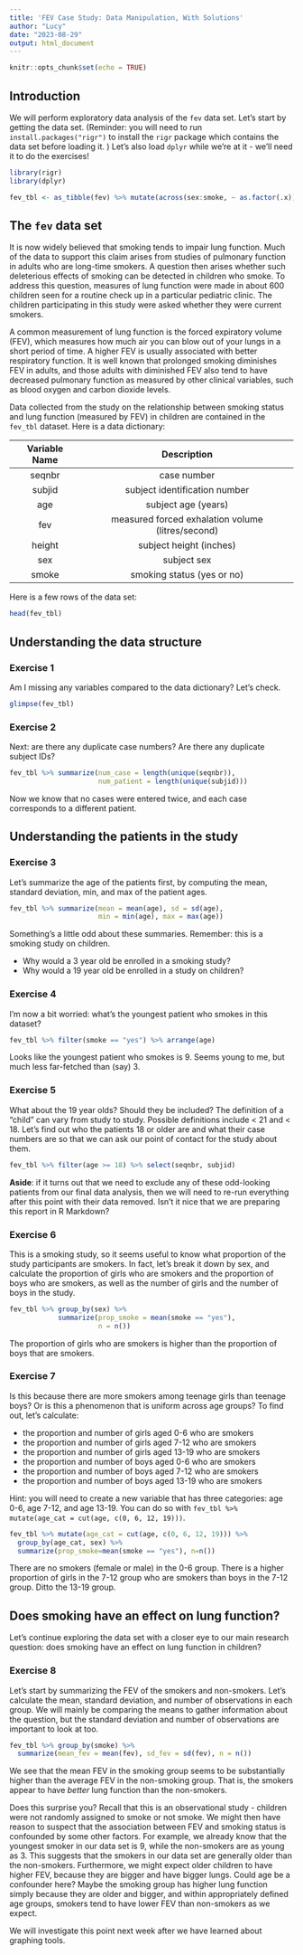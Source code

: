 ```yaml
---
title: 'FEV Case Study: Data Manipulation, With Solutions'
author: "Lucy"
date: "2023-08-29"
output: html_document
---
```


```r
knitr::opts_chunk$set(echo = TRUE)
```

## Introduction 

We will perform exploratory data analysis of the `fev` data set. 
Let's start by getting the data set. (Reminder: you will need to run `install.packages("rigr")` to install the `rigr` package which contains the data set before loading it. ) Let's also load `dplyr` while we're at it - we'll need it to do the exercises! 

```r
library(rigr) 
library(dplyr)

fev_tbl <- as_tibble(fev) %>% mutate(across(sex:smoke, ~ as.factor(.x)))
```

## The `fev` data set 

It is now widely believed that smoking tends to impair lung function. Much of the data to support this claim arises from studies of pulmonary function in adults who are long-time smokers. A question then arises whether such deleterious effects of smoking can be detected in children who smoke. To address this question, measures of lung function were made in about 600 children seen for a routine check up in a particular pediatric clinic. The children participating in this study were asked whether they were current smokers.

A common measurement of lung function is the forced expiratory volume (FEV), which measures how much air you can blow out of your lungs in a short period of time. A higher FEV is usually associated with better respiratory function. It is well known that prolonged smoking diminishes FEV in adults, and those adults with diminished FEV also tend to have decreased pulmonary function as measured by other clinical variables, such as blood oxygen and carbon dioxide levels.

Data collected from the study on the relationship between smoking status and lung function (measured by FEV) in children are contained in the `fev_tbl` dataset. Here is a data dictionary:

| Variable Name | Description | 
| :--: |:--: |
| seqnbr        | case number |
| subjid        | subject identification number |
| age           | subject age (years) | 
| fev           | measured forced exhalation volume (litres/second)| 
| height        | subject height (inches) | 
| sex           | subject sex | 
| smoke         | smoking status (yes or no) | 


Here is a few rows of the data set:

```r
head(fev_tbl)
```


## Understanding the data structure

### Exercise 1

Am I missing any variables compared to the data dictionary? Let's check. 

```r
glimpse(fev_tbl)
```

### Exercise 2

Next: are there any duplicate case numbers? Are there any duplicate subject IDs?


```r
fev_tbl %>% summarize(num_case = length(unique(seqnbr)), 
                      num_patient = length(unique(subjid)))
```

Now we know that no cases were entered twice, and each case corresponds to a different patient. 

## Understanding the patients in the study

### Exercise 3

Let's summarize the age of the patients first, by computing the mean, standard deviation, min, and max of the patient ages. 

```r
fev_tbl %>% summarize(mean = mean(age), sd = sd(age), 
                      min = min(age), max = max(age))
```

Something's a little odd about these summaries. Remember: this is a smoking study on children.

- Why would a 3 year old be enrolled in a smoking study?  
- Why would a 19 year old be enrolled in a study on children? 

### Exercise 4

I'm now a bit worried: what's the youngest patient who smokes in this dataset?

```r
fev_tbl %>% filter(smoke == "yes") %>% arrange(age)
```

Looks like the youngest patient who smokes is 9. Seems young to me, but much less far-fetched than (say) 3. 

### Exercise 5

What about the 19 year olds? Should they be included? The definition of a "child" can vary from study to study. Possible definitions include < 21 and < 18.  Let's find out who the patients 18 or older are and what their case numbers are so that we can ask our point of contact for the study about them. 

```r
fev_tbl %>% filter(age >= 18) %>% select(seqnbr, subjid)
```

**Aside**: if it turns out that we need to exclude any of these odd-looking patients from our final data analysis, then we will need to re-run everything after this point with their data removed. Isn't it nice that we are preparing this report in R Markdown?  

### Exercise 6

This is a smoking study, so it seems useful to know what proportion of the study participants are smokers. In fact, let's break it down by sex, and calculate the proportion of girls who are smokers and the proportion of boys who are smokers, as well as the number of girls and the number of boys in the study. 

```r
fev_tbl %>% group_by(sex) %>% 
            summarize(prop_smoke = mean(smoke == "yes"), 
                      n = n())
```

The proportion of girls who are smokers is higher than the proportion of boys that are smokers.

### Exercise 7

Is this because there are more smokers among teenage girls than teenage boys? Or is this a phenomenon that is uniform across age groups? To find out, let's calculate: 

- the proportion and number of girls aged 0-6 who are smokers
- the proportion and number of girls aged 7-12 who are smokers 
- the proportion and number of girls aged 13-19 who are smokers
- the proportion and number of boys aged 0-6 who are smokers
- the proportion and number of boys aged 7-12 who are smokers 
- the proportion and number of boys aged 13-19 who are smokers

Hint: you will need to create a new variable that has three categories: age 0-6, age 7-12, and age 13-19. You can do so with `fev_tbl %>% mutate(age_cat = cut(age, c(0, 6, 12, 19)))`.

```r
fev_tbl %>% mutate(age_cat = cut(age, c(0, 6, 12, 19))) %>% 
  group_by(age_cat, sex) %>% 
  summarize(prop_smoke=mean(smoke == "yes"), n=n())
```

There are no smokers (female or male) in the 0-6 group. There is a higher proportion of girls in the 7-12 group who are smokers than boys in the 7-12 group. Ditto the 13-19 group. 

## Does smoking have an effect on lung function? 

Let's continue exploring the data set with a closer eye to our main research question: does smoking have an effect on lung function in children? 

### Exercise 8

Let's start by summarizing the FEV of the smokers and non-smokers. Let's calculate the mean, standard deviation, and number of observations in each group. We will mainly be comparing the means to gather information about the question, but the standard deviation and number of observations are important to look at too. 

```r
fev_tbl %>% group_by(smoke) %>% 
  summarize(mean_fev = mean(fev), sd_fev = sd(fev), n = n())
```
We see that the mean FEV in the smoking group seems to be substantially higher than the average FEV in the non-smoking group. That is, the smokers appear to have *better* lung function than the non-smokers. 

Does this surprise you? Recall that this is an observational study - children were not randomly assigned to smoke or not smoke. We might then have reason to suspect that the association between FEV and smoking status is confounded by some other factors. For example, 
we already know that the youngest smoker in our data set is 9, while the non-smokers are as young as 3. This suggests that the smokers in our data set are generally older than the non-smokers. Furthermore, we might expect older children to have higher FEV, because they are bigger and have bigger lungs. Could age be a confounder here? Maybe the smoking group has higher lung function simply because they are older and bigger, and within appropriately defined age groups, smokers tend to have lower FEV than non-smokers as we expect.  

We will investigate this point next week after we have learned about graphing tools.